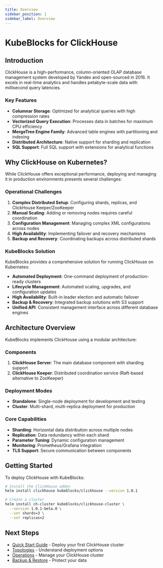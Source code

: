 ```yaml
---
title: Overview
sidebar_position: 1
sidebar_label: Overview
---
```


# KubeBlocks for ClickHouse

## Introduction

ClickHouse is a high-performance, column-oriented OLAP database management system developed by Yandex and open-sourced in 2016. It excels in real-time analytics and handles petabyte-scale data with millisecond query latencies.

### Key Features

- **Columnar Storage**: Optimized for analytical queries with high compression rates
- **Vectorized Query Execution**: Processes data in batches for maximum CPU efficiency
- **MergeTree Engine Family**: Advanced table engines with partitioning and indexing
- **Distributed Architecture**: Native support for sharding and replication
- **SQL Support**: Full SQL support with extensions for analytical functions

## Why ClickHouse on Kubernetes?

While ClickHouse offers exceptional performance, deploying and managing it in production environments presents several challenges:

### Operational Challenges

1. **Complex Distributed Setup**: Configuring shards, replicas, and ClickHouse Keeper/ZooKeeper
2. **Manual Scaling**: Adding or removing nodes requires careful coordination
3. **Configuration Management**: Managing complex XML configurations across nodes
4. **High Availability**: Implementing failover and recovery mechanisms
5. **Backup and Recovery**: Coordinating backups across distributed shards

### KubeBlocks Solution

KubeBlocks provides a comprehensive solution for running ClickHouse on Kubernetes:

- **Automated Deployment**: One-command deployment of production-ready clusters
- **Lifecycle Management**: Automated scaling, upgrades, and configuration updates
- **High Availability**: Built-in leader election and automatic failover
- **Backup & Recovery**: Integrated backup solutions with S3 support
- **Unified API**: Consistent management interface across different database engines

## Architecture Overview

KubeBlocks implements ClickHouse using a modular architecture:

### Components

1. **ClickHouse Server**: The main database component with sharding support
2. **ClickHouse Keeper**: Distributed coordination service (Raft-based alternative to ZooKeeper)

### Deployment Modes

- **Standalone**: Single-node deployment for development and testing
- **Cluster**: Multi-shard, multi-replica deployment for production

### Core Capabilities

- **Sharding**: Horizontal data distribution across multiple nodes
- **Replication**: Data redundancy within each shard
- **Parameter Tuning**: Dynamic configuration management
- **Monitoring**: Prometheus/Grafana integration
- **TLS Support**: Secure communication between components


## Getting Started

To deploy ClickHouse with KubeBlocks:

```bash
# Install the ClickHouse addon
helm install clickhouse kubeblocks/clickhouse --version 1.0.1

# Create a cluster
helm install ch-cluster kubeblocks/clickhouse-cluster \
  --version 1.0.1-beta.0 \
  --set shards=3 \
  --set replicas=2
```

## Next Steps

- [Quick Start Guide](./02-quickstart.mdx) - Deploy your first ClickHouse cluster
- [Topologies](./03-topologies/01-standalone.mdx) - Understand deployment options
- [Operations](./04-operations/01-stop-start-restart.mdx) - Manage your ClickHouse cluster
- [Backup & Restore](./05-backup-restore/01-create-backuprepo.mdx) - Protect your data